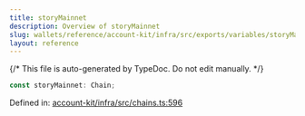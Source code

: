 ```yaml
---
title: storyMainnet
description: Overview of storyMainnet
slug: wallets/reference/account-kit/infra/src/exports/variables/storyMainnet
layout: reference
---
```


{/* This file is auto-generated by TypeDoc. Do not edit manually. */}

```ts
const storyMainnet: Chain;
```

Defined in: [account-kit/infra/src/chains.ts:596](https://github.com/alchemyplatform/aa-sdk/blob/9f926c402d1661309abbf8eae8431e52e8c5e53f/account-kit/infra/src/chains.ts#L596)
